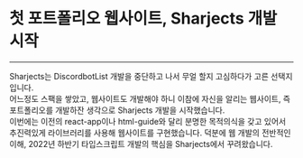 # 첫 포트폴리오 웹사이트, Sharjects 개발 시작

---

Sharjects는 DiscordbotList 개발을 중단하고 나서 무얼 할지 고심하다가 고른 선택지입니다.  
어느정도 스팩을 쌓았고, 웹사이트도 개발해야 하니 이참에 자신을 알리는 웹사이트, 즉 포트폴리오를 개발하잔 생각으로 Sharjects 개발을 시작했습니다.  
이번에는 이전의 react-app이나 html-guide와 달리 분명한 목적의식을 갖고 있어서 추진력있게 라이브러리를 사용해 웹사이트를 구현했습니다.
덕분에 웹 개발의 전반적인 이해, 2022년 하반기 타입스크립트 개발의 핵심을 Sharjects에서 꾸려왔습니다.

<RepoCard username="sharlottes" repository="Sharjects" />
